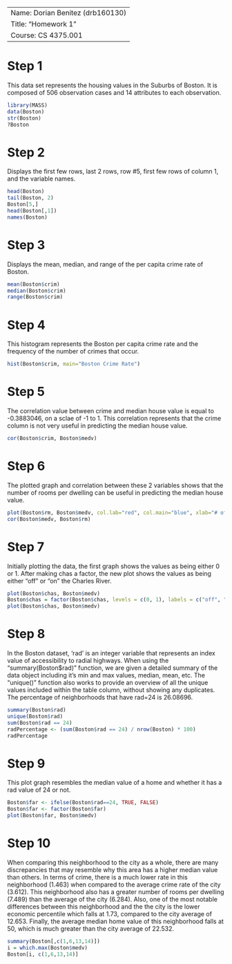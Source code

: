 ----------
Name: Dorian Benitez (drb160130)
Title: "Homework 1"
Course: CS 4375.001
-----------

# Step 1

This data set represents the housing values in the Suburbs of Boston. It is composed of 506 observation cases and 14 attributes to each observation. 

```r
library(MASS)
data(Boston)
str(Boston)
?Boston
```


# Step 2

Displays the first few rows, last 2 rows, row #5, first few rows of column 1, and the variable names.

```r
head(Boston)
tail(Boston, 2)
Boston[5,]
head(Boston[,1])
names(Boston)
```


# Step 3

Displays the mean, median, and range of the per capita crime rate of Boston. 

```r
mean(Boston$crim)
median(Boston$crim)
range(Boston$crim)
```


# Step 4

This histogram represents the Boston per capita crime rate and the frequency of the number of crimes that occur.

```r
hist(Boston$crim, main="Boston Crime Rate")
```


# Step 5

The correlation value between crime and median house value is equal to -0.3883046, on a sclae of -1 to 1. This correlation represents that the crime column is not very useful in predicting the median house value. 

```r
cor(Boston$crim, Boston$medv)
```


# Step 6

The plotted graph and correlation between these 2 variables shows that the number of rooms per dwelling can be useful in predicting the median house value.

```r
plot(Boston$rm, Boston$medv, col.lab="red", col.main="blue", xlab="# of Rooms", ylab="Median Value", main="Median Value vs. Rooms", font.lab="4", font.main="2")
cor(Boston$medv, Boston$rm)
```


# Step 7

Initially plotting the data, the first graph shows the values as being either 0 or 1. After making chas a factor, the new plot shows the values as being either "off" or "on" the Charles River.

```r
plot(Boston$chas, Boston$medv)
Boston$chas = factor(Boston$chas, levels = c(0, 1), labels = c("off", "on"))
plot(Boston$chas, Boston$medv)
```


# Step 8

In the Boston dataset, 'rad' is an integer variable that represents an index value of accessibility to radial highways. When using the "summary(Boston$rad)" function, we are given a detailed summary of the data object including it's min and max values, median, mean, etc. The "unique()" function also works to provide an overview of all the unique values included within the table column, without showing any duplicates. The percentage of neighborhoods that have rad=24 is 26.08696. 

```r
summary(Boston$rad)
unique(Boston$rad)
sum(Boston$rad == 24)
radPercentage <- (sum(Boston$rad == 24) / nrow(Boston) * 100)
radPercentage
```


# Step 9

This plot graph resembles the median value of a home and whether it has a rad value of 24 or not. 

```r
Boston$far <- ifelse(Boston$rad==24, TRUE, FALSE)
Boston$far <- factor(Boston$far)
plot(Boston$far, Boston$medv)
```


# Step 10

When comparing this neighborhood to the city as a whole, there are many discrepancies that may resemble why this area has a higher median value than others. In terms of crime, there is a much lower rate in this neighborhood (1.463) when compared to the average crime rate of the city (3.612). This neighborhood also has a greater number of rooms per dwelling (7.489) than the average of the city (6.284). Also, one of the most notable differences between this neighborhood and the the city is the lower economic percentile which falls at 1.73, compared to the city average of 12.653. Finally, the average median home value of this neighborhood falls at 50, which is much greater than the city average of 22.532. 

```r
summary(Boston[,c(1,6,13,14)])
i = which.max(Boston$medv)
Boston[i, c(1,6,13,14)]
```

